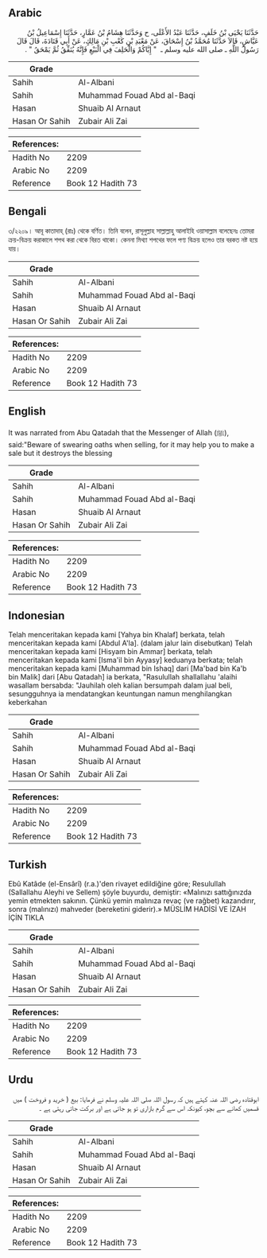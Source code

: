 ## Arabic


<div dir="rtl" lang="ar" style={{fontSize:'larger',backgroundColor:'#f8f9fa',padding:20}}>
حَدَّثَنَا يَحْيَى بْنُ خَلَفٍ، حَدَّثَنَا عَبْدُ الأَعْلَى، ح وَحَدَّثَنَا هِشَامُ بْنُ عَمَّارٍ، حَدَّثَنَا إِسْمَاعِيلُ بْنُ عَيَّاشٍ، قَالاَ حَدَّثَنَا مُحَمَّدُ بْنُ إِسْحَاقَ، عَنْ مَعْبَدِ بْنِ كَعْبِ بْنِ مَالِكٍ، عَنْ أَبِي قَتَادَةَ، قَالَ قَالَ رَسُولُ اللَّهِ ـ صلى الله عليه وسلم ـ ‏ "‏ إِيَّاكُمْ وَالْحَلِفَ فِي الْبَيْعِ فَإِنَّهُ يُنَفِّقُ ثُمَّ يَمْحَقُ ‏"‏ ‏.‏
</div>
<div style={{backgroundColor:'#f8f9fa',padding:20, marginBottom: 10}}><table> <thead> <tr> <th>Grade</th> <th></th> </tr> </thead> <tbody> <tr><td>Sahih</td><td>Al-Albani</td></tr><tr><td>Sahih</td><td>Muhammad Fouad Abd al-Baqi</td></tr><tr><td>Hasan</td><td>Shuaib Al Arnaut</td></tr><tr><td>Hasan Or Sahih</td><td>Zubair Ali Zai</td></tr></tbody></table><table> <thead> <tr> <th>References:</th> <th></th> </tr> </thead> <tbody><tr><td>Hadith No</td><td>2209</td></tr><tr><td>Arabic No</td><td>2209</td></tr><tr><td>Reference</td><td>Book 12 Hadith 73</td></tr></tbody></table></div>

## Bengali


<div dir="ltr" lang="bn" style={{fontSize:'larger',backgroundColor:'#f8f9fa',padding:20}}>
৩/২২০৯। আবূ কাতাদাহ্ (রাঃ) থেকে বর্ণিত। তিনি বলেন, রাসূলুল্লাহ সাল্লাল্লাহু আলাইহি ওয়াসাল্লাম বলেছেনঃ তোমরা ক্রয়-বিক্রয় করাকালে শপথ করা থেকে বিরত থাকো। কেননা মিথ্যা শপথের ফলে পণ্য বিক্রয় হলেও তার বরকত নষ্ট হয়ে যায়।
</div>
<div style={{backgroundColor:'#f8f9fa',padding:20, marginBottom: 10}}><table> <thead> <tr> <th>Grade</th> <th></th> </tr> </thead> <tbody> <tr><td>Sahih</td><td>Al-Albani</td></tr><tr><td>Sahih</td><td>Muhammad Fouad Abd al-Baqi</td></tr><tr><td>Hasan</td><td>Shuaib Al Arnaut</td></tr><tr><td>Hasan Or Sahih</td><td>Zubair Ali Zai</td></tr></tbody></table><table> <thead> <tr> <th>References:</th> <th></th> </tr> </thead> <tbody><tr><td>Hadith No</td><td>2209</td></tr><tr><td>Arabic No</td><td>2209</td></tr><tr><td>Reference</td><td>Book 12 Hadith 73</td></tr></tbody></table></div>

## English


<div dir="ltr" lang="en" style={{fontSize:'larger',backgroundColor:'#f8f9fa',padding:20}}>
It was narrated from Abu Qatadah that the Messenger of Allah (ﷺ), said:"Beware of swearing oaths when selling, for it may help you to make a sale but it destroys the blessing
</div>
<div style={{backgroundColor:'#f8f9fa',padding:20, marginBottom: 10}}><table> <thead> <tr> <th>Grade</th> <th></th> </tr> </thead> <tbody> <tr><td>Sahih</td><td>Al-Albani</td></tr><tr><td>Sahih</td><td>Muhammad Fouad Abd al-Baqi</td></tr><tr><td>Hasan</td><td>Shuaib Al Arnaut</td></tr><tr><td>Hasan Or Sahih</td><td>Zubair Ali Zai</td></tr></tbody></table><table> <thead> <tr> <th>References:</th> <th></th> </tr> </thead> <tbody><tr><td>Hadith No</td><td>2209</td></tr><tr><td>Arabic No</td><td>2209</td></tr><tr><td>Reference</td><td>Book 12 Hadith 73</td></tr></tbody></table></div>

## Indonesian


<div dir="ltr" lang="id" style={{fontSize:'larger',backgroundColor:'#f8f9fa',padding:20}}>
Telah menceritakan kepada kami [Yahya bin Khalaf] berkata, telah menceritakan kepada kami [Abdul A'la]. (dalam jalur lain disebutkan) Telah menceritakan kepada kami [Hisyam bin Ammar] berkata, telah menceritakan kepada kami [Isma'il bin Ayyasy] keduanya berkata; telah menceritakan kepada kami [Muhammad bin Ishaq] dari [Ma'bad bin Ka'b bin Malik] dari [Abu Qatadah] ia berkata, "Rasulullah shallallahu 'alaihi wasallam bersabda: "Jauhilah oleh kalian bersumpah dalam jual beli, sesungguhnya ia mendatangkan keuntungan namun menghilangkan keberkahan
</div>
<div style={{backgroundColor:'#f8f9fa',padding:20, marginBottom: 10}}><table> <thead> <tr> <th>Grade</th> <th></th> </tr> </thead> <tbody> <tr><td>Sahih</td><td>Al-Albani</td></tr><tr><td>Sahih</td><td>Muhammad Fouad Abd al-Baqi</td></tr><tr><td>Hasan</td><td>Shuaib Al Arnaut</td></tr><tr><td>Hasan Or Sahih</td><td>Zubair Ali Zai</td></tr></tbody></table><table> <thead> <tr> <th>References:</th> <th></th> </tr> </thead> <tbody><tr><td>Hadith No</td><td>2209</td></tr><tr><td>Arabic No</td><td>2209</td></tr><tr><td>Reference</td><td>Book 12 Hadith 73</td></tr></tbody></table></div>

## Turkish


<div dir="ltr" lang="tr" style={{fontSize:'larger',backgroundColor:'#f8f9fa',padding:20}}>
Ebû Katâde (el-Ensârî) (r.a.)'den rivayet edildiğine göre; Resulullah (Sallallahu Aleyhi ve Sellem) şöyle buyurdu, demiştir: «Malınızı sattığınızda yemin etmekten sakının. Çünkü yemin malınıza revaç (ve rağbet) kazandırır, sonra (malınızı) mahveder (bereketini giderir).» MÜSLİM HADİSİ VE İZAH İÇİN TIKLA
</div>
<div style={{backgroundColor:'#f8f9fa',padding:20, marginBottom: 10}}><table> <thead> <tr> <th>Grade</th> <th></th> </tr> </thead> <tbody> <tr><td>Sahih</td><td>Al-Albani</td></tr><tr><td>Sahih</td><td>Muhammad Fouad Abd al-Baqi</td></tr><tr><td>Hasan</td><td>Shuaib Al Arnaut</td></tr><tr><td>Hasan Or Sahih</td><td>Zubair Ali Zai</td></tr></tbody></table><table> <thead> <tr> <th>References:</th> <th></th> </tr> </thead> <tbody><tr><td>Hadith No</td><td>2209</td></tr><tr><td>Arabic No</td><td>2209</td></tr><tr><td>Reference</td><td>Book 12 Hadith 73</td></tr></tbody></table></div>

## Urdu


<div dir="rtl" lang="ur" style={{fontSize:'larger',backgroundColor:'#f8f9fa',padding:20}}>
ابوقتادہ رضی اللہ عنہ کہتے ہیں کہ رسول اللہ صلی اللہ علیہ وسلم نے فرمایا: بیع ( خرید و فروخت ) میں قسمیں کھانے سے بچو، کیونکہ اس سے گرم بازاری تو ہو جاتی ہے اور برکت جاتی رہتی ہے ۔
</div>
<div style={{backgroundColor:'#f8f9fa',padding:20, marginBottom: 10}}><table> <thead> <tr> <th>Grade</th> <th></th> </tr> </thead> <tbody> <tr><td>Sahih</td><td>Al-Albani</td></tr><tr><td>Sahih</td><td>Muhammad Fouad Abd al-Baqi</td></tr><tr><td>Hasan</td><td>Shuaib Al Arnaut</td></tr><tr><td>Hasan Or Sahih</td><td>Zubair Ali Zai</td></tr></tbody></table><table> <thead> <tr> <th>References:</th> <th></th> </tr> </thead> <tbody><tr><td>Hadith No</td><td>2209</td></tr><tr><td>Arabic No</td><td>2209</td></tr><tr><td>Reference</td><td>Book 12 Hadith 73</td></tr></tbody></table></div>